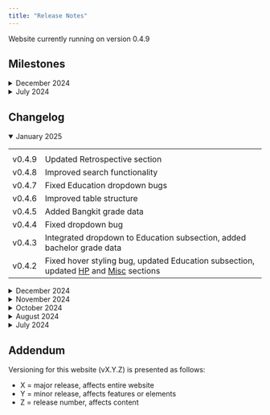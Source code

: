 ---
title: "Release Notes"
---

Website currently running on version 0.4.9

```{=html}
<h2>Milestones</h2>
<details>
  <summary>December 2024</summary>
  <table>
    <tr>
      <th></th>
      <th></th>
    </tr>
    <tr>
      <td>v0.4.0</td>
      <td>Renew versioning convention</td>
    </tr>
    <tr>
      <td>v0.3.0</td>
      <td>Launched search feature</td>
    </tr>
  </table>
</details>

<details>
  <summary>July 2024</summary>
  <table>
    <tr>
      <th></th>
      <th></th>
    </tr>
    <tr>
      <td>v0.2.0</td>
      <td>Revamped website with interactive content</td>
    </tr>
    <tr>
      <td>v0.1.1b</td>
      <td>Released finalized first version of static website with limited content</td>
    </tr>
  </table>
</details>

<h2>Changelog</h2>
<details open>
  <summary>January 2025</summary>
  <table>
    <tr>
      <th></th>
      <th></th>
    </tr>
    <tr>
      <td>v0.4.9</td>
      <td>Updated Retrospective section</td>
    </tr>
    <tr>
      <td>v0.4.8</td>
      <td>Improved search functionality</td>
    </tr>
    <tr>
      <td>v0.4.7</td>
      <td>Fixed Education dropdown bugs</td>
    </tr>
    <tr>
      <td>v0.4.6</td>
      <td>Improved table structure</td>
    </tr>
    <tr>
      <td>v0.4.5</td>
      <td>Added Bangkit grade data</td>
    </tr>
    <tr>
      <td>v0.4.4</td>
      <td>Fixed dropdown bug</td>
    </tr>
    <tr>
      <td>v0.4.3</td>
      <td>Integrated dropdown to Education subsection, added bachelor grade data</td>
    </tr>
    <tr>
      <td>v0.4.2</td>
      <td>Fixed hover styling bug, updated Education subsection, updated <span title="Home Page"><u>HP</u></span> and <span title="Miscellaneous"><u>Misc</u></span> sections</td>
    </tr>
  </table>
</details>

<details>
  <summary>December 2024</summary>
  <table>
    <tr>
      <th></th>
      <th></th>
    </tr>
    <tr>
      <td>v0.4.1</td>
      <td>Fixed bachelor link bug</td>
    </tr>
    <tr>
      <td>v0.4.0</td>
      <td>Updated Python experience</td>
    </tr>
    <tr>
      <td>v0.3.1b</td>
      <td>Deployment hotfix: address missing resource</td>
    </tr>
    <tr>
      <td>v0.3.1</td>
      <td>Populated topic and stacks in Experience subsection. Fixed comments for featuring</td>
    </tr>
    <tr>
      <td>v0.3.0</td>
      <td>Integrated searching feature, added educator <span title="Curriculum Vitae"><u>CV</u></span></td>
    </tr>
  </table>
</details>

<details>
  <summary>November 2024</summary>
  <table>
    <tr>
      <th></th>
      <th></th>
    </tr>
    <tr>
      <td>v0.2.9</td>
      <td>Updated <span title="Curriculum Vitae"><u>CV</u></span>, updated Retrospective section</td>
    </tr>
  </table>
</details>

<details>
  <summary>October 2024</summary>
  <table>
    <tr>
      <th></th>
      <th></th>
    </tr>
    <tr>
      <td>v0.2.8</td>
      <td>Updated <span title="Home Page"><u>HP</u></span>, populated Experience subsection, fixed sorting bug, added <span title="Experimental"><u>exp</u></span> tags</td>
    </tr>
  </table>
</details>

<details>
  <summary>August 2024</summary>
  <table>
    <tr>
      <th></th>
      <th></th>
    </tr>
    <tr>
      <td>v0.2.7</td>
      <td>Links now open in new tab, populated Achievements subsection, added <span title="Experimental"><u>exp</u></span> BGM</td>
    </tr>
    <tr>
      <td>v0.2.6</td>
      <td>Added featured tab in multiple Retrospective subsections, added <span title="Experimental"><u>exp</u></span> sorting</td>
    </tr>
    <tr>
      <td>v0.2.5</td>
      <td>Added Achievement subsection, added comments on multiple files</td>
    </tr>
    <tr>
      <td>v0.2.4</td>
      <td>Populated Retrospective section, reorder CSS properties using concentric principles</td>
    </tr>
  </table>
</details>

<details>
  <summary>July 2024</summary>
  <table>
    <tr>
      <th></th>
      <th></th>
    </tr>
    <tr>
      <td>v0.2.3</td>
      <td>Reword multiple files, created Retrospective skeleton, added some highlighting</td>
    </tr>
    <tr>
      <td>v0.2.2</td>
      <td>Corrected typo in Education subsection</td>
    </tr>
    <tr>
      <td>v0.2.1b</td>
      <td>Deployment hotfix: rerender</td>
    </tr>
    <tr>
      <td>v0.2.1</td>
      <td>Added Experience subsection, populated Education subsection</td>
    </tr>
    <tr>
      <td>v0.2.0</td>
      <td>Changed website theme, centralized YAML options, added Education subsection</td>
    </tr>
    <tr>
      <td>v0.1.1b</td>
      <td>Deployment hotfix: rerender</td>
    </tr>
    <tr>
      <td>v0.1.1</td>
      <td>Corrected typo in MLAIDS subsection</td>
    </tr>
    <tr>
      <td>v0.1.0b</td>
      <td>Deployment hotfix: resolved multiple issues</td>
    </tr>
    <tr>
      <td>v0.1.0</td>
      <td>Initial release</td>
    </tr>
  </table>
</details>

<h2>Addendum</h2>
Versioning for this website (vX.Y.Z) is presented as follows:
<ul>
  <li>X = major release, affects entire website</li>
  <li>Y = minor release, affects features or elements</li>
  <li>Z = release number, affects content</li>
</ul>

<script>
  // Fetch all the details element
  const details = document.querySelectorAll("details");

  // Add the onclick listeners
  details.forEach((detail) => {
    detail.addEventListener("toggle", () => {
      if (detail.open) setTargetDetail(detail);
    });
  });

  // Close all the details that are not targetDetail
  function setTargetDetail(targetDetail) {
    details.forEach((detail) => {
      if (detail !== targetDetail) {
        detail.open = false;
      }
    });
  }
</script>
```